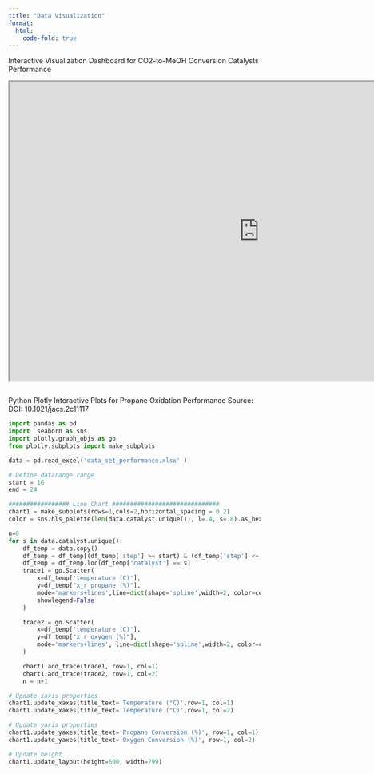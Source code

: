 ```yaml
---
title: "Data Visualization"
format:
  html:
    code-fold: true
---
```


Interactive Visualization Dashboard for CO2-to-MeOH Conversion Catalysts Performance
```{=html}
<iframe width="1000" height="600" src="https://lookerstudio.google.com/embed/reporting/b917fa98-c494-4779-b0a1-971fee54337e/page/4iY5C" title="Webpage example"></iframe>

```
```
```
Python Plotly Interactive Plots for Propane Oxidation Performance
Source: DOI: 10.1021/jacs.2c11117
```python
import pandas as pd
import  seaborn as sns
import plotly.graph_objs as go
from plotly.subplots import make_subplots

data = pd.read_excel('data_set_performance.xlsx' )

# Define datarange range
start = 16
end = 24

################# Line Chart ##############################
chart1 = make_subplots(rows=1,cols=2,horizontal_spacing = 0.2)
color = sns.hls_palette(len(data.catalyst.unique()), l=.4, s=.8).as_hex()

n=0
for s in data.catalyst.unique():
    df_temp = data.copy()
    df_temp = df_temp[(df_temp['step'] >= start) & (df_temp['step'] <= end) & (df_temp['reaction'] == "C3")]
    df_temp = df_temp.loc[df_temp['catalyst'] == s]
    trace1 = go.Scatter(
        x=df_temp['temperature (C)'],
        y=df_temp["x_r propane (%)"],
        mode='markers+lines',line=dict(shape='spline',width=2, color=color[n]), marker=dict(color=color[n],size=8,line=dict(width=2,color='Black')), name=' {}'.format(s), legendgroup=s,
        showlegend=False
    )

    trace2 = go.Scatter(
        x=df_temp['temperature (C)'],
        y=df_temp["x_r oxygen (%)"],
        mode='markers+lines', line=dict(shape='spline',width=2, color=color[n]), marker=dict(color=color[n],size=8,line=dict(width=2,color='Black')), name=' {}'.format(s), legendgroup=s
    )

    chart1.add_trace(trace1, row=1, col=1)
    chart1.add_trace(trace2, row=1, col=2)
    n = n+1

# Update xaxis properties
chart1.update_xaxes(title_text='Temperature (°C)',row=1, col=1)
chart1.update_xaxes(title_text='Temperature (°C)',row=1, col=2)

# Update yaxis properties
chart1.update_yaxes(title_text='Propane Conversion (%)', row=1, col=1)
chart1.update_yaxes(title_text='Oxygen Conversion (%)', row=1, col=2)

# Update height
chart1.update_layout(height=600, width=799)
```
